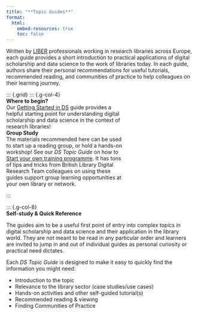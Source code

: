 ```yaml
---
title: "**Topic Guides**"
format:
  html:
    embed-resources: true
    toc: false
---
```

Written by [LIBER](https://libereurope.eu/) professionals working in research libraries across Europe, each guide provides a short introduction to practical applications of digital scholarship and data science to the work of libraries today. In each guide, authors share their personal recommendations for useful tutorials, recommended reading, and communities of practice to help colleagues on their learning journey. 

::: {.grid}
::: {.g-col-4}
<div class="card text-white bg-primary mb-3" style="max-width: 20rem;">
  <div class="card-header">**Where to begin?**</div>
<div class="card-body">Our [Getting Started in DS](gettingstarted.qmd) guide provides a helpful starting point for understanding digital scholarship and data science in the context of research libraries! </div>
</div>

<div class="card text-white bg-secondary mb-3" style="max-width: 20rem;">
  <div class="card-header">**Group Study**</div>
  <div class="card-body">The materials recommended here can be used to start up a reading group, or hold a hands-on workshop! See our _DS Topic Guide_ on how to [Start your own training programme](dstp.qmd). It has tons of tips and tricks from British Library Digital Research Team colleagues on using these guides support group learning opportunities at your own library or network.</div>
</div>
:::

::: {.g-col-8}
<div class="card text-white bg-success mb-3">
  <div class="card-header">**Self-study & Quick Reference**</div>
  <div class="card-body">The guides aim to be a useful first point of entry into complex topics in digital scholarship and data science and their application in the library world. They are not meant to be read in any particular order and learners are invited to jump in and out of individual guides as personal curiosity or practical need dictates. 

Each _DS Topic Guide_ is designed to make it easy to quickly find the information you might need: 

- Introduction to the topic
- Relevance to the library sector (case studies/use cases)
- Hands-on activities and other self-guided tutorial(s)
- Recommended reading & viewing
- Finding Communities of Practice</div>
</div>
